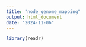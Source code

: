 ```yaml
---
title: "node_genome_mapping"
output: html_document
date: "2024-11-06"
---
```


```r
library(readr)

```

